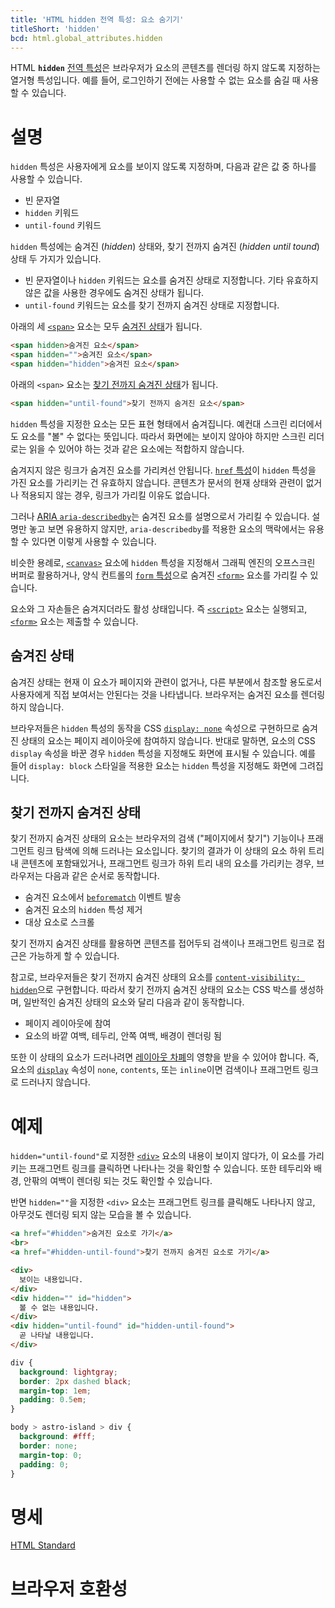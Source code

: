 ```yaml
---
title: 'HTML hidden 전역 특성: 요소 숨기기'
titleShort: 'hidden'
bcd: html.global_attributes.hidden
---
```


HTML **`hidden`** [전역 특성](../Global_attributes)은 브라우저가 요소의 콘텐츠를 렌더링 하지 않도록 지정하는 열거형 특성입니다. 예를 들어, 로그인하기 전에는 사용할 수 없는 요소를 숨길 때 사용할 수 있습니다.

# 설명

`hidden` 특성은 사용자에게 요소를 보이지 않도록 지정하며, 다음과 같은 값 중 하나를 사용할 수 있습니다.

- 빈 문자열
- `hidden` 키워드
- `until-found` 키워드

`hidden` 특성에는 숨겨진 (_hidden_) 상태와, 찾기 전까지 숨겨진 (_hidden until tound_) 상태 두 가지가 있습니다.

- 빈 문자열이나 `hidden` 키워드는 요소를 숨겨진 상태로 지정합니다. 기타 유효하지 않은 값을 사용한 경우에도 숨겨진 상태가 됩니다.
- `until-found` 키워드는 요소를 찾기 전까지 숨겨진 상태로 지정합니다.

아래의 세 [`<span>`](../Element/span) 요소는 모두 [숨겨진 상태](#숨겨진-상태)가 됩니다.

```html
<span hidden>숨겨진 요소</span>
<span hidden="">숨겨진 요소</span>
<span hidden="hidden">숨겨진 요소</span>
```

아래의 `<span>` 요소는 [찾기 전까지 숨겨진 상태](#찾기-전까지-숨겨진-상태)가 됩니다.

```html
<span hidden="until-found">찾기 전까지 숨겨진 요소</span>
```

`hidden` 특성을 지정한 요소는 모든 표현 형태에서 숨겨집니다. 예컨대 스크린 리더에서도 요소를 "볼" 수 없다는 뜻입니다. 따라서 화면에는 보이지 않아야 하지만 스크린 리더로는 읽을 수 있어야 하는 것과 같은 요소에는 적합하지 않습니다.

숨겨지지 않은 링크가 숨겨진 요소를 가리켜선 안됩니다. [`href` 특성](../Element/a#term-href)이 `hidden` 특성을 가진 요소를 가리키는 건 유효하지 않습니다. 콘텐츠가 문서의 현재 상태와 관련이 없거나 적용되지 않는 경우, 링크가 가리킬 이유도 없습니다.

그러나 [ARIA `aria-describedby`](https://developer.mozilla.org/en-US/docs/Web/Accessibility/ARIA/Attributes/aria-describedby)는 숨겨진 요소를 설명으로서 가리킬 수 있습니다. 설명만 놓고 보면 유용하지 않지만, `aria-describedby`를 적용한 요소의 맥락에서는 유용할 수 있다면 이렇게 사용할 수 있습니다.

비슷한 용례로, [`<canvas>`](../Element/canvas) 요소에 `hidden` 특성을 지정해서 그래픽 엔진의 오프스크린 버퍼로 활용하거나, 양식 컨트롤의 [`form` 특성](../Element/input#term-form)으로 숨겨진 [`<form>`](../Element/form) 요소를 가리킬 수 있습니다.

요소와 그 자손들은 숨겨지더라도 활성 상태입니다. 즉 [`<script>`](../Element/script) 요소는 실행되고, [`<form>`](../Element/form) 요소는 제출할 수 있습니다.

## 숨겨진 상태

숨겨진 상태는 현재 이 요소가 페이지와 관련이 없거나, 다른 부분에서 참조할 용도로서 사용자에게 직접 보여서는 안된다는 것을 나타냅니다. 브라우저는 숨겨진 요소를 렌더링하지 않습니다.

브라우저들은 `hidden` 특성의 동작을 CSS [`display: none`](/docs/Web/CSS/display) 속성으로 구현하므로 숨겨진 상태의 요소는 페이지 레이아웃에 참여하지 않습니다. 반대로 말하면, 요소의 CSS `display` 속성을 바꾼 경우 `hidden` 특성을 지정해도 화면에 표시될 수 있습니다. 예를 들어 `display: block` 스타일을 적용한 요소는 `hidden` 특성을 지정해도 화면에 그려집니다.

## 찾기 전까지 숨겨진 상태

찾기 전까지 숨겨진 상태의 요소는 브라우저의 검색 ("페이지에서 찾기") 기능이나 프래그먼트 링크 탐색에 의해 드러나는 요소입니다. 찾기의 결과가 이 상태의 요소 하위 트리 내 콘텐츠에 포함돼있거나, 프래그먼트 링크가 하위 트리 내의 요소를 가리키는 경우, 브라우저는 다음과 같은 순서로 동작합니다.

- 숨겨진 요소에서 [`beforematch`](https://developer.mozilla.org/en-US/docs/Web/API/Element/beforematch_event) 이벤트 발송
- 숨겨진 요소의 `hidden` 특성 제거
- 대상 요소로 스크롤

찾기 전까지 숨겨진 상태를 활용하면 콘텐츠를 접어두되 검색이나 프래그먼트 링크로 접근은 가능하게 할 수 있습니다.

참고로, 브라우저들은 찾기 전까지 숨겨진 상태의 요소를 [`content-visibility: hidden`][`content-visibility`]으로 구현합니다. 따라서 찾기 전까지 숨겨진 상태의 요소는 CSS 박스를 생성하며, 일반적인 숨겨진 상태의 요소와 달리 다음과 같이 동작합니다.

- 페이지 레이아웃에 참여
- 요소의 바깥 여백, 테두리, 안쪽 여백, 배경이 렌더링 됨

또한 이 상태의 요소가 드러나려면 [레이아웃 차폐][CSS containment]의 영향을 받을 수 있어야 합니다. 즉, 요소의 [`display`](/docs/Web/CSS/display) 속성이 `none`, `contents`, 또는 `inline`이면 검색이나 프래그먼트 링크로 드러나지 않습니다.

# 예제

`hidden="until-found"`로 지정한 [`<div>`](../Element/div) 요소의 내용이 보이지 않다가, 이 요소를 가리키는 프래그먼트 링크를 클릭하면 나타나는 것을 확인할 수 있습니다. 또한 테두리와 배경, 안팎의 여백이 렌더링 되는 것도 확인할 수 있습니다.

반면 `hidden=""`을 지정한 `<div>` 요소는 프래그먼트 링크를 클릭해도 나타나지 않고, 아무것도 렌더링 되지 않는 모습을 볼 수 있습니다.

```html hidden name=hidden-until-found
<a href="#hidden">숨겨진 요소로 가기</a>
<br>
<a href="#hidden-until-found">찾기 전까지 숨겨진 요소로 가기</a>

<div>
  보이는 내용입니다.
</div>
<div hidden="" id="hidden">
  볼 수 없는 내용입니다.
</div>
<div hidden="until-found" id="hidden-until-found">
  곧 나타날 내용입니다.
</div>
```

```css hidden name=hidden-until-found
div {
  background: lightgray;
  border: 2px dashed black;
  margin-top: 1em;
  padding: 0.5em;
}
```

```css hidden name=hidden-until-found editable=false filename=addendum
body > astro-island > div {
  background: #fff;
  border: none;
  margin-top: 0;
  padding: 0;
}
```

<LiveExample height={320} name="hidden-until-found" />

# 명세

[HTML Standard](https://html.spec.whatwg.org/multipage/interaction.html#the-hidden-attribute)

# 브라우저 호환성

<BrowserCompat data={props.bcd} />

[`beforematch`]: https://developer.mozilla.org/en-US/docs/Web/API/Element/beforematch_event
[`content-visibility`]: https://developer.mozilla.org/en-US/docs/Web/CSS/content-visibility
[CSS containment]: https://developer.mozilla.org/en-US/docs/Web/CSS/CSS_containment
